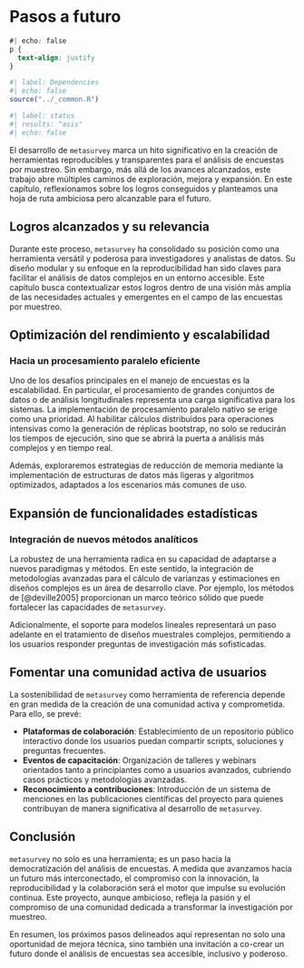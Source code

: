 # Pasos a futuro {#sec-Chapter6}

```css
#| echo: false
p {
  text-align: justify
}
```

```r
#| label: Dependencies
#| echo: false
source("../_common.R")
```

```r
#| label: status
#| results: "asis"
#| echo: false
```


El desarrollo de `metasurvey` marca un hito significativo en la creación de herramientas reproducibles y transparentes para el análisis de encuestas por muestreo. Sin embargo, más allá de los avances alcanzados, este trabajo abre múltiples caminos de exploración, mejora y expansión. En este capítulo, reflexionamos sobre los logros conseguidos y planteamos una hoja de ruta ambiciosa pero alcanzable para el futuro.

## Logros alcanzados y su relevancia

Durante este proceso, `metasurvey` ha consolidado su posición como una herramienta versátil y poderosa para investigadores y analistas de datos. Su diseño modular y su enfoque en la reproducibilidad han sido claves para facilitar el análisis de datos complejos en un entorno accesible. Este capítulo busca contextualizar estos logros dentro de una visión más amplia de las necesidades actuales y emergentes en el campo de las encuestas por muestreo.

## Optimización del rendimiento y escalabilidad

### Hacia un procesamiento paralelo eficiente

Uno de los desafíos principales en el manejo de encuestas es la escalabilidad. En particular, el procesamiento de grandes conjuntos de datos o de análisis longitudinales representa una carga significativa para los sistemas. La implementación de procesamiento paralelo nativo se erige como una prioridad. Al habilitar cálculos distribuidos para operaciones intensivas como la generación de réplicas bootstrap, no solo se reducirán los tiempos de ejecución, sino que se abrirá la puerta a análisis más complejos y en tiempo real.

Además, exploraremos estrategias de reducción de memoria mediante la implementación de estructuras de datos más ligeras y algoritmos optimizados, adaptados a los escenarios más comunes de uso.

## Expansión de funcionalidades estadísticas

### Integración de nuevos métodos analíticos

La robustez de una herramienta radica en su capacidad de adaptarse a nuevos paradigmas y métodos. En este sentido, la integración de metodologías avanzadas para el cálculo de varianzas y estimaciones en diseños complejos es un área de desarrollo clave. Por ejemplo, los métodos de [@deville2005] proporcionan un marco teórico sólido que puede fortalecer las capacidades de `metasurvey`.

Adicionalmente, el soporte para modelos lineales representará un paso adelante en el tratamiento de diseños muestrales complejos, permitiendo a los usuarios responder preguntas de investigación más sofisticadas.

## Fomentar una comunidad activa de usuarios

La sostenibilidad de `metasurvey` como herramienta de referencia depende en gran medida de la creación de una comunidad activa y comprometida. Para ello, se prevé:

- **Plataformas de colaboración**: Establecimiento de un repositorio público interactivo donde los usuarios puedan compartir scripts, soluciones y preguntas frecuentes.
- **Eventos de capacitación**: Organización de talleres y webinars orientados tanto a principiantes como a usuarios avanzados, cubriendo casos prácticos y metodologías avanzadas.
- **Reconocimiento a contribuciones**: Introducción de un sistema de menciones en las publicaciones científicas del proyecto para quienes contribuyan de manera significativa al desarrollo de `metasurvey`.


## Conclusión

`metasurvey` no solo es una herramienta; es un paso hacia la democratización del análisis de encuestas. A medida que avanzamos hacia un futuro más interconectado, el compromiso con la innovación, la reproducibilidad y la colaboración será el motor que impulse su evolución continua. Este proyecto, aunque ambicioso, refleja la pasión y el compromiso de una comunidad dedicada a transformar la investigación por muestreo.

En resumen, los próximos pasos delineados aquí representan no solo una oportunidad de mejora técnica, sino también una invitación a co-crear un futuro donde el análisis de encuestas sea accesible, inclusivo y poderoso.
